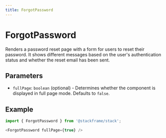 ```yaml
---
title: ForgotPassword
---
```


# ForgotPassword

Renders a password reset page with a form for users to reset their password. It shows different messages based on the user's authentication status and whether the reset email has been sent.

## Parameters

- `fullPage`: `boolean` (optional) - Determines whether the component is displayed in full page mode. Defaults to `false`.

## Example

```typescript
import { ForgotPassword } from '@stackframe/stack';

<ForgotPassword fullPage={true} />
```